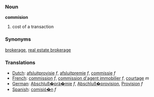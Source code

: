 ===Noun===
'''commision'''

# cost of a transaction

===Synonyms===
[[brokerage]], [[real estate brokerage]]

===Translations===
*[[Dutch]]: [[afsluitprovisie]] ''f'', [[afsluitpremie]] ''f'', [[commissie]] ''f''
*[[French]]: [[commission]] ''f'', [[commission d'agent immobilier]] ''f'', [[courtage]] ''m''
*[[German]]: [[Abschluß�prä�mie]] ''f'', [[Abschluß�provision]], [[Provision]] ''f''
*[[Spanish]]: [[comisió�n]] ''f''